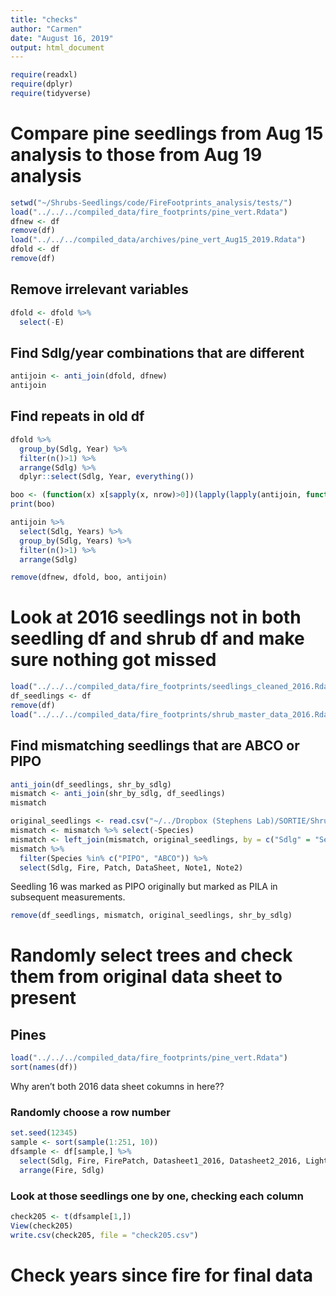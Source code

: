 ```yaml
---
title: "checks"
author: "Carmen"
date: "August 16, 2019"
output: html_document
---
```


```r
require(readxl)
require(dplyr)
require(tidyverse)
```

# Compare pine seedlings from Aug 15 analysis to those from Aug 19 analysis
```r
setwd("~/Shrubs-Seedlings/code/FireFootprints_analysis/tests/")
load("../../../compiled_data/fire_footprints/pine_vert.Rdata")
dfnew <- df
remove(df)
load("../../../compiled_data/archives/pine_vert_Aug15_2019.Rdata")
dfold <- df
remove(df)
```

## Remove irrelevant variables
```r
dfold <- dfold %>% 
  select(-E)
```


## Find Sdlg/year combinations that are different
```r
antijoin <- anti_join(dfold, dfnew)
antijoin
```

## Find repeats in old df
```r
dfold %>% 
  group_by(Sdlg, Year) %>% 
  filter(n()>1) %>% 
  arrange(Sdlg) %>% 
  dplyr::select(Sdlg, Year, everything())

```

```r
boo <- (function(x) x[sapply(x, nrow)>0])(lapply(lapply(antijoin, function(x) tapply(x, antijoin$Sdlg, function(x) x[1]!=x[2])), function(x) subset(antijoin, Sdlg %in% names(which(x)))))
print(boo)
```

```r
antijoin %>% 
  select(Sdlg, Years) %>% 
  group_by(Sdlg, Years) %>% 
  filter(n()>1) %>% 
  arrange(Sdlg)
```

```r
remove(dfnew, dfold, boo, antijoin)
```

# Look at 2016 seedlings not in both seedling df and shrub df and make sure nothing got missed
```r
load("../../../compiled_data/fire_footprints/seedlings_cleaned_2016.Rdata")
df_seedlings <- df
remove(df)
load("../../../compiled_data/fire_footprints/shrub_master_data_2016.Rdata")
```

## Find mismatching seedlings that are ABCO or PIPO
```r
anti_join(df_seedlings, shr_by_sdlg)
mismatch <- anti_join(shr_by_sdlg, df_seedlings)
mismatch
```

```r
original_seedlings <- read.csv("~/../Dropbox (Stephens Lab)/SORTIE/Shrubs_Summer16/Completed_Data_and_Photos/Master_Compiled_seedlings.csv")
mismatch <- mismatch %>% select(-Species)
mismatch <- left_join(mismatch, original_seedlings, by = c("Sdlg" = "Seedling."))
mismatch %>% 
  filter(Species %in% c("PIPO", "ABCO")) %>% 
  select(Sdlg, Fire, Patch, DataSheet, Note1, Note2)
```

Seedling 16 was marked as PIPO originally but marked as PILA in subsequent measurements.

```r
remove(df_seedlings, mismatch, original_seedlings, shr_by_sdlg)
```

# Randomly select trees and check them from original data sheet to present

## Pines
```r
load("../../../compiled_data/fire_footprints/pine_vert.Rdata")
sort(names(df))
```

Why aren't both 2016 data sheet cokumns in here??

### Randomly choose a row number
```r
set.seed(12345)
sample <- sort(sample(1:251, 10))
dfsample <- df[sample,] %>% 
  select(Sdlg, Fire, FirePatch, Datasheet1_2016, Datasheet2_2016, Light_File, DataSheet2017, Notes2017, Note1_2016, Note2_2016, everything()) %>% 
  arrange(Fire, Sdlg)
```

### Look at those seedlings one by one, checking each column
```r
check205 <- t(dfsample[1,])
View(check205)
write.csv(check205, file = "check205.csv")
```

# Check years since fire for final data
